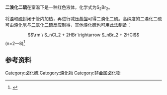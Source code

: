 {{Chembox
| ImageFile =Disulfur dibromide.svg
| ImageSize = 
| IUPACName = bromosulfanyl thiohypobromite
| OtherNames = 
| Section1 = {{Chembox Identifiers
|  CASNo = 13172-31-1
|  CASNo_Ref = {{cascite|correct|CAS}}
|  PubChem = 123296
|  ChemSpiderID = 109902
|  SMILES = BrSSBr
|  InChI = InChI=1S/Br2S2/c1-3-4-2
  }}
| Section2 = {{Chembox Properties
|  Formula = Br<sub>2</sub>S<sub>2</sub>
|  MolarMass = 223.938
|  Appearance = 
|  Density = 
|  MeltingPt = 
|  BoilingPt = 
|  Solubility =
  }}
| Section3 = {{Chembox Hazards
|  MainHazards = 
|  FlashPt = 
|  Autoignition =
  }}
}}
'''二溴化二硫'''在室温下是一种红色液体，化学式为S<sub>2</sub>Br<sub>2</sub>。

将[[溴|溴]]和[[硫|硫]]封闭于管内加热，再进行减压[[蒸馏|蒸馏]]可得二溴化二硫。高纯度的二溴化二硫可由[[溴化氢|溴化氢]]与[[二氯化二硫|二氯化二硫]]反应制得，其他溴化硫也可用此法制备：
:<math>\rm \ S_nCl_2 + 2HBr \rightarrow S_nBr_2 + 2HCl</math>(n=2—8)<ref>{{cite book|title=《无机化学丛书》第五卷：氧、硫、硒分族|pages=P181|author=张青莲|isbn=7-03-002238-6|location=北京|publisher=科学出版社}}</ref>

== 参考资料 ==
{{reflist}}

{{硫化合物}}
{{无机化合物小作品}}

[[Category:卤化硫|Category:卤化硫]]
[[Category:溴化物|Category:溴化物]]
[[Category:非金属卤化物|Category:非金属卤化物]]